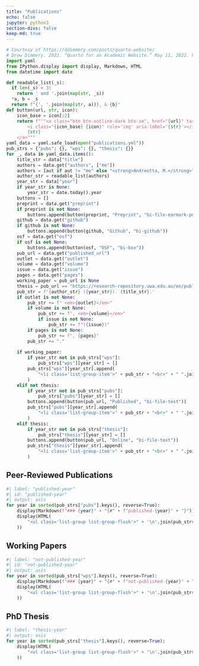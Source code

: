 ```yaml
---
title: "Publications"
echo: false
jupyter: python3
section-divs: false
keep-md: true
---
```


```python
# Courtesy of https://ddimmery.com/posts/quarto-website/
# Drew Dimmery. 2022. “Quarto for an Academic Website.” May 11, 2022. https://ddimmery.com/posts/quarto-website.
import yaml
from IPython.display import display, Markdown, HTML
from datetime import date

def readable_list(_s):
  if len(_s) < 3:
    return ' and '.join(map(str, _s))
  *a, b = _s
  return f"{', '.join(map(str, a))}, & {b}"
def button(url, str, icon):
    icon_base = icon[:2]
    return f"""<a class="btn btn-outline-dark btn-sm", href="{url}" target="_blank" rel="noopener noreferrer">
        <i class="{icon_base} {icon}" role='img' aria-label='{str}'></i>
        {str}
    </a>"""
yaml_data = yaml.safe_load(open("publications.yml"))
pub_strs = {"pubs": {}, "wps": {}, "thesis": {}}
for _, data in yaml_data.items():
    title_str = data["title"]
    authors = data.get("authors", ["me"])
    authors = [aut if aut != "me" else "<strong>Andreotta, M.</strong>" for aut in authors]
    author_str = readable_list(authors)
    year_str = data["year"]
    if year_str is None:
        year_str = date.today().year
    buttons = []
    preprint = data.get("preprint")
    if preprint is not None:
        buttons.append(button(preprint, "Preprint", "bi-file-earmark-pdf"))
    github = data.get("github")
    if github is not None:
        buttons.append(button(github, "Github", "bi-github"))
    osf = data.get("osf")
    if osf is not None:
        buttons.append(button(osf, "OSF", "bi-box"))
    pub_url = data.get("published_url")
    outlet = data.get("outlet")
    volume = data.get("volume")
    issue = data.get("issue")
    pages = data.get("pages")
    working_paper = pub_url is None
    thesis = pub_url == "https://research-repository.uwa.edu.au/en/publications/mental-models-under-ideological-constraints-the-psychological-sig"
    pub_str = f'{author_str} ({year_str}). {title_str}.'
    if outlet is not None:
        pub_str += f" <em>{outlet}</em>"
        if volume is not None:
            pub_str += f", <em>{volume}</em>"
            if issue is not None:
                pub_str += f"({issue})"
        if pages is not None:
            pub_str += f", {pages}"
        pub_str += "."
            
    if working_paper:
        if year_str not in pub_strs["wps"]:
            pub_strs["wps"][year_str] = []
        pub_strs["wps"][year_str].append(
            "<li class='list-group-item'>" + pub_str + "<br>" + " ".join(buttons) + "</li>"
        )
    elif not thesis:
        if year_str not in pub_strs["pubs"]:
            pub_strs["pubs"][year_str] = []
        buttons.append(button(pub_url, "Published", "bi-file-text"))
        pub_strs["pubs"][year_str].append(
            "<li class='list-group-item'>" + pub_str + "<br>" + " ".join(buttons) + "</li>"
        )
    elif thesis:
        if year_str not in pub_strs["thesis"]:
            pub_strs["thesis"][year_str] = []
        buttons.append(button(pub_url, "Online", "bi-file-text"))
        pub_strs["thesis"][year_str].append(
            "<li class='list-group-item'>" + pub_str + "<br>" + " ".join(buttons) + "</li>"
        )


```

## Peer-Reviewed Publications

```python
#| label: "published-year"
#| id: "published-year"
#| output: asis
for year in sorted(pub_strs["pubs"].keys(), reverse=True):
    display(Markdown(f"### {year}" + "{#" + f"published-{year}" + "}"))
    display(HTML(
        "<ul class='list-group list-group-flush'>" + '\n'.join(pub_strs["pubs"][year]) + "</ul>"
    ))
```

## Working Papers

```python
#| label: "not-published-year"
#| id: "not-published-year"
#| output: asis
for year in sorted(pub_strs["wps"].keys(), reverse=True):
    display(Markdown(f"### {year}" + "{#" + f"not-published-{year}" + "}"))
    display(HTML(
        "<ul class='list-group list-group-flush'>" + '\n'.join(pub_strs["wps"][year]) + "</ul>"
    ))
```


## PhD Thesis

```python
#| label: "thesis-year"
#| output: asis
for year in sorted(pub_strs["thesis"].keys(), reverse=True):
    display(HTML(
        "<ul class='list-group list-group-flush'>" + '\n'.join(pub_strs["thesis"][year]) + "</ul>"
    ))
```